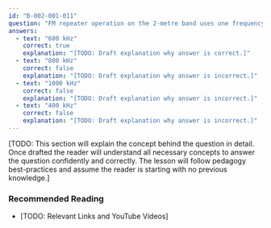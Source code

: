 ```yaml
---
id: "B-002-001-011"
question: "FM repeater operation on the 2-metre band uses one frequency for transmission and one for reception. What is the standard difference between the transmit and receive frequencies (known as \"offset\")?"
answers:
  - text: "600 kHz"
    correct: true
    explanation: "[TODO: Draft explanation why answer is correct.]"
  - text: "800 kHz"
    correct: false
    explanation: "[TODO: Draft explanation why answer is incorrect.]"
  - text: "1000 kHz"
    correct: false
    explanation: "[TODO: Draft explanation why answer is incorrect.]"
  - text: "400 kHz"
    correct: false
    explanation: "[TODO: Draft explanation why answer is incorrect.]"
---
```


[TODO: This section will explain the concept behind the question in detail. Once drafted the reader will understand all necessary concepts to answer the question confidently and correctly. The lesson will follow pedagogy best-practices and assume the reader is starting with no previous knowledge.]

### Recommended Reading

- [TODO: Relevant Links and YouTube Videos]
